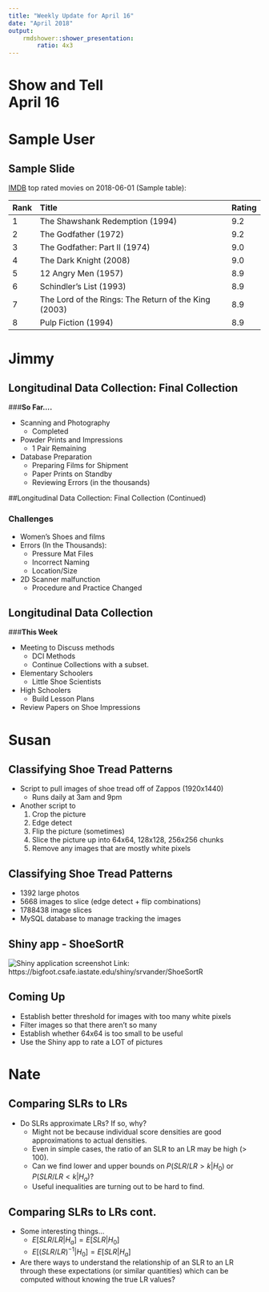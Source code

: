 ```yaml
---
title: "Weekly Update for April 16"
date: "April 2018"
output: 
    rmdshower::shower_presentation:
        ratio: 4x3
---
```


# Show and Tell <br> April 16

# Sample User

## Sample Slide

[IMDB](https://www.imdb.com/chart/top) top rated movies on 2018-06-01 (Sample table):

| Rank | Title | Rating |
| :--- | :---- | :----- |
|1 | The Shawshank Redemption (1994) |	9.2 |		
|2 | The Godfather (1972) |	9.2 |		
|3 | The Godfather: Part II (1974) |	9.0	 |	
|4 | The Dark Knight (2008) |	9.0 |		
|5 | 12 Angry Men (1957) |	8.9 |		
|6 | Schindler's List (1993) |	8.9	 |	
|7 | The Lord of the Rings: The Return of the King (2003) |	8.9 |		
|8 | Pulp Fiction (1994) |	8.9	 |


# Jimmy 

## Longitudinal Data Collection: Final Collection 

###**So Far....**

* Scanning and Photography 
    + Completed 
* Powder Prints and Impressions 
    + 1 Pair Remaining
* Database Preparation 
    + Preparing Films for Shipment 
    + Paper Prints on Standby 
    + Reviewing Errors (in the thousands)

##Longitudinal Data Collection: Final Collection (Continued)

### **Challenges**
* Women's Shoes and films 
* Errors (In the Thousands):
     + Pressure Mat Files 
     + Incorrect Naming 
     + Location/Size
* 2D Scanner malfunction 
     + Procedure and Practice Changed 
     
## Longitudinal Data Collection

###**This Week**

* Meeting to Discuss methods
     + DCI Methods 
     + Continue Collections with a subset. 
* Elementary Schoolers
     + Little Shoe Scientists 
* High Schoolers 
     + Build Lesson Plans
* Review Papers on Shoe Impressions

           

# Susan

## Classifying Shoe Tread Patterns

- Script to pull images of shoe tread off of Zappos (1920x1440)
    - Runs daily at 3am and 9pm
- Another script to 
    1. Crop the picture
    2. Edge detect
    3. Flip the picture (sometimes)
    4. Slice the picture up into 64x64, 128x128, 256x256 chunks
    5. Remove any images that are mostly white pixels

## Classifying Shoe Tread Patterns

- 1392 large photos
- 5668 images to slice (edge detect + flip combinations)
- 1788438 image slices
- MySQL database to manage tracking the images

## Shiny app - ShoeSortR

![Shiny application screenshot](images/shoe_sortr.png)
Link: https://bigfoot.csafe.iastate.edu/shiny/srvander/ShoeSortR

## Coming Up

- Establish better threshold for images with too many white pixels
- Filter images so that there aren't so many
- Establish whether 64x64 is too small to be useful
- Use the Shiny app to rate a LOT of pictures

# Nate 

## Comparing SLRs to LRs

- Do SLRs approximate LRs? If so, why?
    - Might not be because individual score densities are good approximations to actual densities.
    - Even in simple cases, the ratio of an SLR to an LR may be high (> 100).
    - Can we find lower and upper bounds on $P(SLR/LR > k| H_0)$ or $P(SLR/LR < k|H_a)$?
    - Useful inequalities are turning out to be hard to find.
  
## Comparing SLRs to LRs cont.

- Some interesting things...
    - $E[SLR/LR|H_a] = E[SLR|H_0]$
    - $E[(SLR/LR)^{-1}|H_0] = E[SLR|H_a]$
- Are there ways to understand the relationship of an SLR to an LR through these expectations (or similar quantities) which can be computed without knowing the true LR values?
